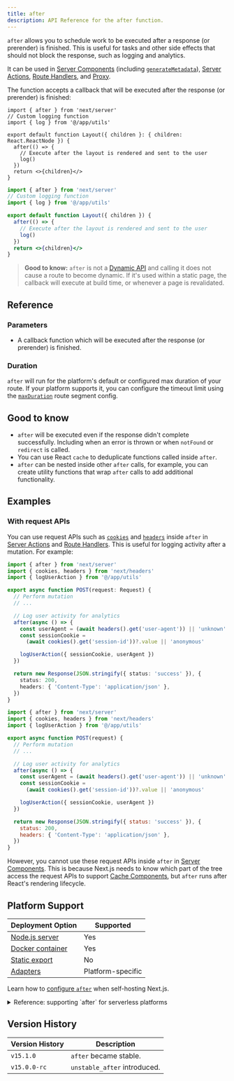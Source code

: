 ```yaml
---
title: after
description: API Reference for the after function.
---
```


`after` allows you to schedule work to be executed after a response (or prerender) is finished. This is useful for tasks and other side effects that should not block the response, such as logging and analytics.

It can be used in [Server Components](/docs/app/getting-started/server-and-client-components) (including [`generateMetadata`](/docs/app/api-reference/functions/generate-metadata)), [Server Actions](/docs/app/getting-started/updating-data), [Route Handlers](/docs/app/api-reference/file-conventions/route), and [Proxy](/docs/app/api-reference/file-conventions/proxy).

The function accepts a callback that will be executed after the response (or prerender) is finished:

```tsx filename="app/layout.tsx" switcher
import { after } from 'next/server'
// Custom logging function
import { log } from '@/app/utils'

export default function Layout({ children }: { children: React.ReactNode }) {
  after(() => {
    // Execute after the layout is rendered and sent to the user
    log()
  })
  return <>{children}</>
}
```

```jsx filename="app/layout.jsx" switcher
import { after } from 'next/server'
// Custom logging function
import { log } from '@/app/utils'

export default function Layout({ children }) {
  after(() => {
    // Execute after the layout is rendered and sent to the user
    log()
  })
  return <>{children}</>
}
```

> **Good to know:** `after` is not a [Dynamic API](/docs/app/guides/caching#dynamic-rendering) and calling it does not cause a route to become dynamic. If it's used within a static page, the callback will execute at build time, or whenever a page is revalidated.

## Reference

### Parameters

- A callback function which will be executed after the response (or prerender) is finished.

### Duration

`after` will run for the platform's default or configured max duration of your route. If your platform supports it, you can configure the timeout limit using the [`maxDuration`](/docs/app/api-reference/file-conventions/route-segment-config#maxduration) route segment config.

## Good to know

- `after` will be executed even if the response didn't complete successfully. Including when an error is thrown or when `notFound` or `redirect` is called.
- You can use React `cache` to deduplicate functions called inside `after`.
- `after` can be nested inside other `after` calls, for example, you can create utility functions that wrap `after` calls to add additional functionality.

## Examples

### With request APIs

You can use request APIs such as [`cookies`](/docs/app/api-reference/functions/cookies) and [`headers`](/docs/app/api-reference/functions/headers) inside `after` in [Server Actions](/docs/app/getting-started/updating-data) and [Route Handlers](/docs/app/api-reference/file-conventions/route). This is useful for logging activity after a mutation. For example:

```ts filename="app/api/route.ts" highlight={2,7-9} switcher
import { after } from 'next/server'
import { cookies, headers } from 'next/headers'
import { logUserAction } from '@/app/utils'

export async function POST(request: Request) {
  // Perform mutation
  // ...

  // Log user activity for analytics
  after(async () => {
    const userAgent = (await headers().get('user-agent')) || 'unknown'
    const sessionCookie =
      (await cookies().get('session-id'))?.value || 'anonymous'

    logUserAction({ sessionCookie, userAgent })
  })

  return new Response(JSON.stringify({ status: 'success' }), {
    status: 200,
    headers: { 'Content-Type': 'application/json' },
  })
}
```

```js filename="app/api/route.js" highlight={2,7-9} switcher
import { after } from 'next/server'
import { cookies, headers } from 'next/headers'
import { logUserAction } from '@/app/utils'

export async function POST(request) {
  // Perform mutation
  // ...

  // Log user activity for analytics
  after(async () => {
    const userAgent = (await headers().get('user-agent')) || 'unknown'
    const sessionCookie =
      (await cookies().get('session-id'))?.value || 'anonymous'

    logUserAction({ sessionCookie, userAgent })
  })

  return new Response(JSON.stringify({ status: 'success' }), {
    status: 200,
    headers: { 'Content-Type': 'application/json' },
  })
}
```

However, you cannot use these request APIs inside `after` in [Server Components](/docs/app/getting-started/server-and-client-components). This is because Next.js needs to know which part of the tree access the request APIs to support [Cache Components](/docs/app/getting-started/cache-components), but `after` runs after React's rendering lifecycle.

## Platform Support

| Deployment Option                                                   | Supported         |
| ------------------------------------------------------------------- | ----------------- |
| [Node.js server](/docs/app/getting-started/deploying#nodejs-server) | Yes               |
| [Docker container](/docs/app/getting-started/deploying#docker)      | Yes               |
| [Static export](/docs/app/getting-started/deploying#static-export)  | No                |
| [Adapters](/docs/app/getting-started/deploying#adapters)            | Platform-specific |

Learn how to [configure `after`](/docs/app/guides/self-hosting#after) when self-hosting Next.js.

<details id="after-serverless">
  <summary>Reference: supporting `after` for serverless platforms</summary>

Using `after` in a serverless context requires waiting for asynchronous tasks to finish after the response has been sent. In Next.js and Vercel, this is achieved using a primitive called `waitUntil(promise)`, which extends the lifetime of a serverless invocation until all promises passed to [`waitUntil`](https://vercel.com/docs/functions/functions-api-reference#waituntil) have settled.

If you want your users to be able to run `after`, you will have to provide your implementation of `waitUntil` that behaves in an analogous way.

When `after` is called, Next.js will access `waitUntil` like this:

```jsx
const RequestContext = globalThis[Symbol.for('@next/request-context')]
const contextValue = RequestContext?.get()
const waitUntil = contextValue?.waitUntil
```

Which means that `globalThis[Symbol.for('@next/request-context')]` is expected to contain an object like this:

```tsx
type NextRequestContext = {
  get(): NextRequestContextValue | undefined
}

type NextRequestContextValue = {
  waitUntil?: (promise: Promise<any>) => void
}
```

Here is an example of the implementation.

```tsx
import { AsyncLocalStorage } from 'node:async_hooks'

const RequestContextStorage = new AsyncLocalStorage<NextRequestContextValue>()

// Define and inject the accessor that next.js will use
const RequestContext: NextRequestContext = {
  get() {
    return RequestContextStorage.getStore()
  },
}
globalThis[Symbol.for('@next/request-context')] = RequestContext

const handler = (req, res) => {
  const contextValue = { waitUntil: YOUR_WAITUNTIL }
  // Provide the value
  return RequestContextStorage.run(contextValue, () => nextJsHandler(req, res))
}
```

</details>

## Version History

| Version History | Description                  |
| --------------- | ---------------------------- |
| `v15.1.0`       | `after` became stable.       |
| `v15.0.0-rc`    | `unstable_after` introduced. |
